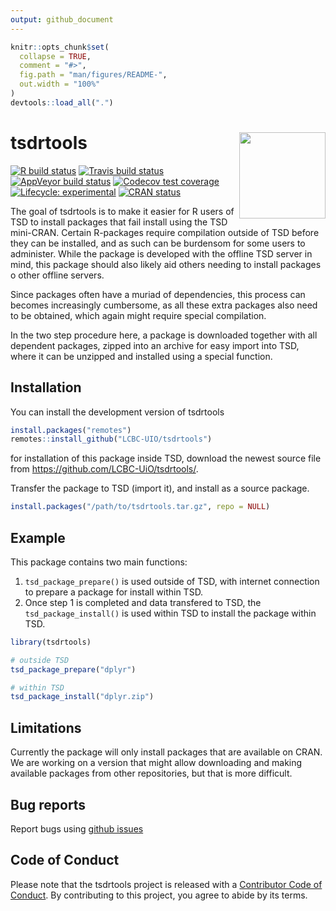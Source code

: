 ```yaml
---
output: github_document
---
```


<!-- README.md is generated from README.Rmd. Please edit that file -->

```r
knitr::opts_chunk$set(
  collapse = TRUE,
  comment = "#>",
  fig.path = "man/figures/README-",
  out.width = "100%"
)
devtools::load_all(".")
```

# tsdrtools <img src='man/figures/logo.png' align="right" height="138.5" />

<!-- badges: start -->
[![R build status](https://github.com/LCBC-UiO/tsdrtools/workflows/R-CMD-check/badge.svg)](https://github.com/LCBC-UiO/tsdrtools/actions)
[![Travis build status](https://travis-ci.com/LCBC-UiO/tsdrtools.svg?branch=master)](https://travis-ci.com/LCBC-UiO/tsdrtools)
[![AppVeyor build status](https://ci.appveyor.com/api/projects/status/github/LCBC-UiO/tsdrtools?branch=master&svg=true)](https://ci.appveyor.com/project/LCBC-UiO/tsdrtools)
[![Codecov test coverage](https://codecov.io/gh/LCBC-UiO/tsdrtools/branch/master/graph/badge.svg)](https://codecov.io/gh/LCBC-UiO/tsdrtools?branch=master)
[![Lifecycle: experimental](https://img.shields.io/badge/lifecycle-experimental-orange.svg)](https://www.tidyverse.org/lifecycle/#experimental)
[![CRAN status](https://www.r-pkg.org/badges/version/tsdrtools)](https://CRAN.R-project.org/package=tsdrtools)
<!-- badges: end -->

The goal of tsdrtools is to make it easier for R users of TSD to install packages that fail install using the TSD mini-CRAN. 
Certain R-packages require compilation outside of TSD before they can be installed, and as such can be burdensom for some users to administer.
While the package is developed with the offline TSD server in mind, this package should also likely aid others needing to install packages o other offline servers. 

Since packages often have a muriad of dependencies, this process can becomes increasingly cumbersome, as all these extra packages also need to be obtained, which again might require special compilation. 

In the two step procedure here, a package is downloaded together with all dependent packages, zipped into an archive for easy import into TSD, where it can be unzipped and installed using a special function.

## Installation

You can install the development version of tsdrtools 
```r
install.packages("remotes")
remotes::install_github("LCBC-UIO/tsdrtools")
```

for installation of this package inside TSD, download the newest source file from
[https://github.com/LCBC-UiO/tsdrtools/](https://github.com/LCBC-UiO/tsdrtools/).

Transfer the package to TSD (import it), and install as a source package.
```r
install.packages("/path/to/tsdrtools.tar.gz", repo = NULL)
```


## Example

This package contains two main functions:

1. `tsd_package_prepare()` is used outside of TSD, with internet connection to prepare a package for install within TSD.  
2. Once step 1 is completed and data transfered to TSD, the `tsd_package_install()` is used within TSD to install the package within TSD.  

```r
library(tsdrtools)

# outside TSD
tsd_package_prepare("dplyr")

# within TSD
tsd_package_install("dplyr.zip")
```

## Limitations
Currently the package will only install packages that are available on CRAN. 
We are working on a version that might allow downloading and making available packages from other repositories, but that is more difficult.

## Bug reports
Report bugs using [github issues](https://github.com/LCBC-UiO/tsdrtools/issues)


## Code of Conduct

Please note that the tsdrtools project is released with a [Contributor Code of Conduct](https://contributor-covenant.org/version/2/0/CODE_OF_CONDUCT.html). By contributing to this project, you agree to abide by its terms.
